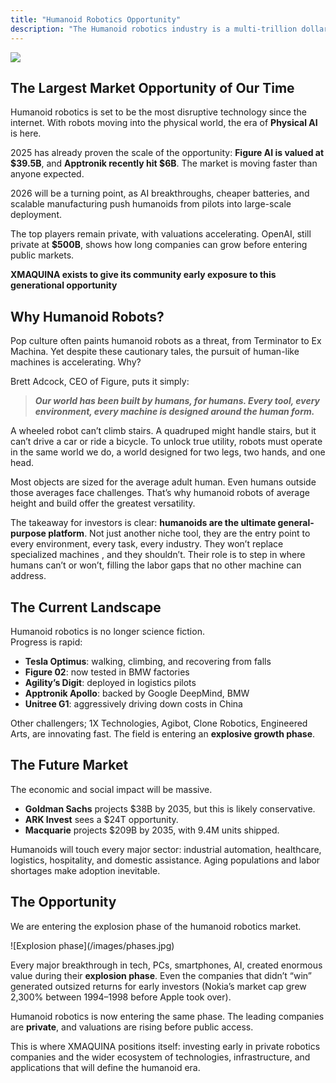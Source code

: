 ```yaml
---
title: "Humanoid Robotics Opportunity"
description: "The Humanoid robotics industry is a multi-trillion dollar opportunity in the making. "
---
```


![](../images/VinodQuote.png)

## The Largest Market Opportunity of Our Time

Humanoid robotics is set to be the most disruptive technology since the internet. With robots moving into the physical world, the era of **Physical AI** is here.

2025 has already proven the scale of the opportunity: **Figure AI is valued at \$39.5B**, and **Apptronik recently hit \$6B**. The market is moving faster than anyone expected.

2026 will be a turning point, as AI breakthroughs, cheaper batteries, and scalable manufacturing push humanoids from pilots into large-scale deployment.

The top players remain private, with valuations accelerating. OpenAI, still private at **\$500B**, shows how long companies can grow before entering public markets.

**XMAQUINA exists to give its community early exposure to this generational opportunity**

## Why Humanoid Robots?

Pop culture often paints humanoid robots as a threat, from Terminator to Ex Machina. Yet despite these cautionary tales, the pursuit of human-like machines is accelerating. Why?

Brett Adcock, CEO of Figure, puts it simply:

> **_Our world has been built by humans, for humans. Every tool, every environment, every machine is designed around the human form._**

A wheeled robot can’t climb stairs. A quadruped might handle stairs, but it can’t drive a car or ride a bicycle. To unlock true utility, robots must operate in the same world we do, a world designed for two legs, two hands, and one head.

Most objects are sized for the average adult human. Even humans outside those averages face challenges. That’s why humanoid robots of average height and build offer the greatest versatility.

The takeaway for investors is clear: **humanoids are the ultimate general-purpose platform**. Not just another niche tool, they are the entry point to every environment, every task, every industry. They won’t replace specialized machines , and they shouldn’t. Their role is to step in where humans can’t or won’t, filling the labor gaps that no other machine can address.

## The Current Landscape

Humanoid robotics is no longer science fiction. \
Progress is rapid:

- **Tesla Optimus**: walking, climbing, and recovering from falls
- **Figure 02**: now tested in BMW factories
- **Agility’s Digit**: deployed in logistics pilots
- **Apptronik Apollo**: backed by Google DeepMind, BMW
- **Unitree G1**: aggressively driving down costs in China

Other challengers; 1X Technologies, Agibot, Clone Robotics, Engineered Arts, are innovating fast. The field is entering an **explosive growth phase**.

## The Future Market

The economic and social impact will be massive.

- **Goldman Sachs** projects \$38B by 2035, but this is likely conservative.
- **ARK Invest** sees a \$24T opportunity.
- **Macquarie** projects \$209B by 2035, with 9.4M units shipped.

Humanoids will touch every major sector: industrial automation, healthcare, logistics, hospitality, and domestic assistance. Aging populations and labor shortages make adoption inevitable.

## The Opportunity

We are entering the explosion phase of the humanoid robotics market.

<Frame>
  ![Explosion phase](/images/phases.jpg)
</Frame>

Every major breakthrough in tech, PCs, smartphones, AI, created enormous value during their **explosion phase**. Even the companies that didn’t “win” generated outsized returns for early investors (Nokia’s market cap grew 2,300% between 1994–1998 before Apple took over).

Humanoid robotics is now entering the same phase. The leading companies are **private**, and valuations are rising before public access.

This is where XMAQUINA positions itself: investing early in private robotics companies and the wider ecosystem of technologies, infrastructure, and applications that will define the humanoid era.